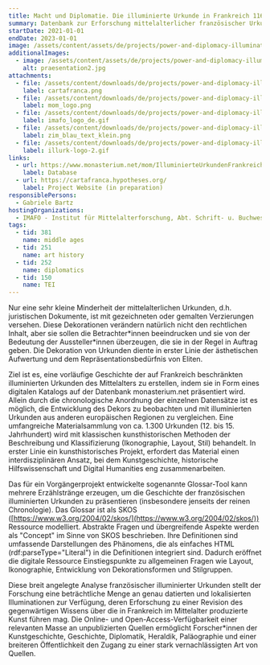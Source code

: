 ```yaml
---
title: Macht und Diplomatie. Die illuminierte Urkunde in Frankreich 1160–ca. 1420
summary: Datenbank zur Erforschung mittelalterlicher französischer Urkunden mit Dekor.
startDate: 2021-01-01
endDate: 2023-01-01
image: /assets/content/assets/de/projects/power-and-diplomacy-illuminated-charter-france-1160-ca-1420/praesentation2.jpg
additionalImages:
  - image: /assets/content/assets/de/projects/power-and-diplomacy-illuminated-charter-france-1160-ca-1420/additionalImages/praesentation2.jpg
    alt: praesentation2.jpg
attachments:
  - file: /assets/content/downloads/de/projects/power-and-diplomacy-illuminated-charter-france-1160-ca-1420/attachments/cartafranca.png
    label: cartafranca.png
  - file: /assets/content/downloads/de/projects/power-and-diplomacy-illuminated-charter-france-1160-ca-1420/attachments/mom_logo.png
    label: mom_logo.png
  - file: /assets/content/downloads/de/projects/power-and-diplomacy-illuminated-charter-france-1160-ca-1420/attachments/imafo_logo_de.gif
    label: imafo_logo_de.gif
  - file: /assets/content/downloads/de/projects/power-and-diplomacy-illuminated-charter-france-1160-ca-1420/attachments/zim_blau_text_klein.png
    label: zim_blau_text_klein.png
  - file: /assets/content/downloads/de/projects/power-and-diplomacy-illuminated-charter-france-1160-ca-1420/attachments/illurk-logo-2.gif
    label: illurk-logo-2.gif
links:
  - url: https://www.monasterium.net/mom/IlluminierteUrkundenFrankreich/collection
    label: Database
  - url: https://cartafranca.hypotheses.org/
    label: Project Website (in preparation)
responsiblePersons:
  - Gabriele Bartz
hostingOrganizations:
  - IMAFO - Institut für Mittelalterforschung, Abt. Schrift- u. Buchwesen
tags:
  - tid: 381
    name: middle ages
  - tid: 251
    name: art history
  - tid: 252
    name: diplomatics
  - tid: 150
    name: TEI
---
```

Nur eine sehr kleine Minderheit der mittelalterlichen Urkunden, d.h. juristischen Dokumente, ist mit gezeichneten oder gemalten Verzierungen versehen. Diese Dekorationen verändern natürlich nicht den rechtlichen Inhalt, aber sie sollen die Betrachter\*innen beeindrucken und sie von der Bedeutung der Aussteller\*innen überzeugen, die sie in der Regel in Auftrag geben. Die Dekoration von Urkunden diente in erster Linie der ästhetischen Aufwertung und dem Repräsentationsbedürfnis von Eliten.

Ziel ist es, eine vorläufige Geschichte der auf Frankreich beschränkten illuminierten Urkunden des Mittelalters zu erstellen, indem sie in Form eines digitalen Katalogs auf der Datenbank monasterium.net präsentiert wird. Allein durch die chronologische Anordnung der einzelnen Datensätze ist es möglich, die Entwicklung des Dekors zu beobachten und mit illuminierten Urkunden aus anderen europäischen Regionen zu vergleichen. Eine umfangreiche Materialsammlung von ca. 1.300 Urkunden (12. bis 15. Jahrhundert) wird mit klassischen kunsthistorischen Methoden der Beschreibung und Klassifizierung (Ikonographie, Layout, Stil) behandelt. In erster Linie ein kunsthistorisches Projekt, erfordert das Material einen interdisziplinären Ansatz, bei dem Kunstgeschichte, historische Hilfswissenschaft und Digital Humanities eng zusammenarbeiten.

Das für ein Vorgängerprojekt entwickelte sogenannte Glossar-Tool kann mehrere Erzählstränge erzeugen, um die Geschichte der französischen illuminierten Urkunden zu präsentieren (insbesondere jenseits der reinen Chronologie). Das Glossar ist als SKOS ([https://www.w3.org/2004/02/skos/](https://www.w3.org/2004/02/skos/)) Ressource modelliert. Abstrakte Fragen und übergreifende Aspekte werden als "Concept" im Sinne von SKOS beschrieben. Ihre Definitionen sind umfassende Darstellungen des Phänomens, die als einfaches HTML (rdf:parseType="Literal") in die Definitionen integriert sind. Dadurch eröffnet die digitale Ressource Einstiegspunkte zu allgemeinen Fragen wie Layout, Ikonographie, Entwicklung von Dekorationsformen und Stilgruppen.

Diese breit angelegte Analyse französischer illuminierter Urkunden stellt der Forschung eine beträchtliche Menge an genau datierten und lokalisierten Illuminationen zur Verfügung, deren Erforschung zu einer Revision des gegenwärtigen Wissens über die in Frankreich im Mittelalter produzierte Kunst führen mag. Die Online- und Open-Access-Verfügbarkeit einer relevanten Masse an unpublizierten Quellen ermöglicht Forscher\*innen der Kunstgeschichte, Geschichte, Diplomatik, Heraldik, Paläographie und einer breiteren Öffentlichkeit den Zugang zu einer stark vernachlässigten Art von Quellen.

